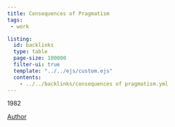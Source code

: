 ```yaml
---
title: Consequences of Pragmatism
tags:
 - work

listing:
  id: backlinks
  type: table
  page-size: 100000
  filter-ui: true
  template: "../../ejs/custom.ejs"
  contents:
    - ../../backlinks/consequences of pragmatism.yml
---
```


1982 

[Author](/docs/phil/Richard Rorty.html)